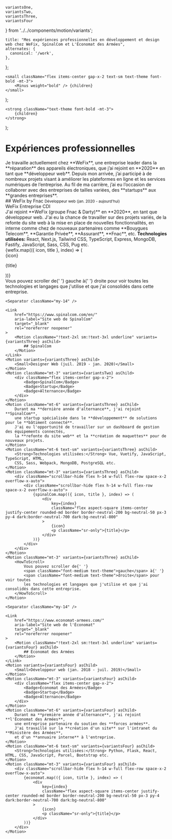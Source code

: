     variantsOne,
    variantsTwo,
    variantsThree,
    variantsFour
} from '../../components/motion/variants';

    title: "Mes expériences professionnelles en développement et design web chez WeFix, SpinalCom et L'Économat des Armées",
    alternates: {
      canonical: '/work',
    },
};

    <small className="flex items-center gap-x-2 text-sm text-theme font-bold -mt-3">
        <Minus weight="bold" /> {children}
    </small>
);

    <strong className="text-theme font-bold -mt-3">
        {children}
    </strong>
);

# Expériences professionnelles

<AnimatedNameLink />

<Motion className="mt-10" variants={variantsOne} asChild>
    Je travaille actuellement chez **WeFix**, une entreprise leader dans la **réparation** des
    appareils électroniques, que j’ai rejoint en **2020** en tant que **développeur web**.
    Depuis mon arrivée, j’ai participé à de nombreux projets visant à améliorer les plateformes
    en ligne et les services numériques de l’entreprise.
    Au fil de ma carrière, j’ai eu l’occasion de collaborer avec des
    entreprises de tailles variées, des **startups** aux **grandes entreprises**.
</Motion>

<div className="mt-14">
    <Link
        href="https://wefix.net/"
        aria-label="Site web de WeFix"
        target="_blank"
        rel="noreferrer noopener"
    >
        <Motion className="!text-2xl sm:!text-3xl underline" variants={variantsTwo} asChild>
            ## WeFix by Fnac
        </Motion>
    </Link>
    <Motion variants={variantsTwo} asChild>
        <Small>Développeur web (jan. 2020 - aujourd'hui)</Small>
    </Motion>
    <Motion className="mt-3" variants={variantsTwo} asChild>
        <div className="flex items-center gap-x-2">
            <Badge>WeFix</Badge>
            <Badge>Entreprise</Badge>
            <Badge>CDI</Badge>
        </div>
    </Motion>
    <Motion className="mt-6" variants={variantsTwo} asChild>
        J'ai rejoint **WeFix (groupe Fnac & Darty)** en **2020**, en tant que développeur web.
        J'ai eu la chance de travailler sur des projets variés, de la refonte du site web
        à la mise en place de nouvelles fonctionnalités, en interne comme chez de nouveaux
        partenaires comme **Bouygues Telecom**, **Garantie Privée**, **Assurant**, **Fnac**, etc.
    </Motion>
    <Motion className="mt-6 text-sm" variants={variantsTwo} asChild>
        <Strong>Technologies utilisées:</Strong> React, Next.js, Tailwind CSS,
        TypeScript, Express, MongoDB, Fastify, JavaScript, Sass, CSS, Pug etc.
    </Motion>
    <Motion className="mt-3" variants={variantsTwo} asChild>
        <div className="scrollbar-hide flex h-14 w-full flex-row space-x-2 overflow-x-auto">
            {wefix.map(({ icon, title }, index) => (
                <div
                    key={index}
                    className="flex aspect-square items-center justify-center rounded-md border border-neutral-200 bg-neutral-50 px-3 py-4 dark:border-neutral-700 dark:bg-neutral-800"
                >
                    {icon}
                    <p className="sr-only">{title}</p>
                </div>
            ))}
        </div>
    </Motion>
    <Motion className="mt-3" variants={variantsTwo} asChild>
        <HowToScroll>
            Vous pouvez scroller de{' '}
            <span className="font-medium text-theme">gauche</span> à{' '}
            <span className="font-medium text-theme">droite</span> pour voir toutes
            les technologies et langages que j'utilise et que j'ai consolidés dans cette entreprise.
        </HowToScroll>
    </Motion>

    <Separator className="my-14" />

    <Link
        href="https://www.spinalcom.com/en/"
        aria-label="Site web de SpinalCom"
        target="_blank"
        rel="noreferrer noopener"
    >
        <Motion className="!text-2xl sm:!text-3xl underline" variants={variantsThree} asChild>
            ## SpinalCom
        </Motion>
    </Link>
    <Motion variants={variantsThree} asChild>
        <Small>Designer Web (juil. 2019 - jan. 2020)</Small>
    </Motion>
    <Motion className="mt-3" variants={variantsTwo} asChild>
        <div className="flex items-center gap-x-2">
            <Badge>SpinalCom</Badge>
            <Badge>Startup</Badge>
            <Badge>Alternance</Badge>
        </div>
    </Motion>
    <Motion className="mt-6" variants={variantsThree} asChild>
        Durant ma **dernière année d'alternance**, j'ai rejoint **SpinalCom**,
        une startup spécialisée dans le **développement** de solutions pour le **bâtiment connecté**.
        J'ai eu l'opportunité de travailler sur un dashboard de gestion des équipements connectés,
        la **refonte du site web** et la **création de maquettes** pour de nouveaux projets.
    </Motion>
    <Motion className="mt-6 text-sm" variants={variantsThree} asChild>
        <Strong>Technologies utilisées:</Strong> Vue, Vuetify, JavaScript, TypeScript, HTML,
        CSS, Sass, Webpack, MongoDB, PostgreSQL etc.
    </Motion>
    <Motion className="mt-3" variants={variantsThree} asChild>
        <div className="scrollbar-hide flex h-14 w-full flex-row space-x-2 overflow-x-auto">
            <div className="scrollbar-hide flex h-14 w-full flex-row space-x-2 overflow-x-auto">
                {spinalCom.map(({ icon, title }, index) => (
                    <div
                        key={index}
                        className="flex aspect-square items-center justify-center rounded-md border border-neutral-200 bg-neutral-50 px-3 py-4 dark:border-neutral-700 dark:bg-neutral-800"
                    >
                        {icon}
                        <p className="sr-only">{title}</p>
                    </div>
                ))}
            </div>
        </div>
    </Motion>
    <Motion className="mt-3" variants={variantsThree} asChild>
        <HowToScroll>
            Vous pouvez scroller de{' '}
            <span className="font-medium text-theme">gauche</span> à{' '}
            <span className="font-medium text-theme">droite</span> pour voir toutes
            les technologies et langages que j'utilise et que j'ai consolidés dans cette entreprise.
        </HowToScroll>
    </Motion>

    <Separator className="my-14" />

    <Link
        href="https://www.economat-armees.com/"
        aria-label="Site web de l'Économat"
        target="_blank"
        rel="noreferrer noopener"
    >
        <Motion className="!text-2xl sm:!text-3xl underline" variants={variantsFour} asChild>
            ## Économat des Armées
        </Motion>
    </Link>
    <Motion variants={variantsFour} asChild>
        <Small>Développeur web (jan. 2018 - juil. 2019)</Small>
    </Motion>
    <Motion className="mt-3" variants={variantsFour} asChild>
        <div className="flex items-center gap-x-2">
            <Badge>Économat des Armées</Badge>
            <Badge>Startup</Badge>
            <Badge>Alternance</Badge>
        </div>
    </Motion>
    <Motion className="mt-6" variants={variantsFour} asChild>
        Durant ma **première année d'alternance**, j'ai rejoint **l'Économat des Armées**,
        une entreprise partenaire du soutien des **forces armées**.
        J'ai travaillé sur la **création d'un site** sur l'intranet du **Ministère des Armées**,
        et d'un **annuaire interne** à l'entreprise.
    </Motion>
    <Motion className="mt-6 text-sm" variants={variantsFour} asChild>
        <Strong>Technologies utilisées:</Strong> Python, Flask, React, HTML, CSS, JavaScript, Parcel, Bootstrap etc.
    </Motion>
    <Motion className="mt-3" variants={variantsFour} asChild>
        <div className="scrollbar-hide flex h-14 w-full flex-row space-x-2 overflow-x-auto">
            {economat.map(({ icon, title }, index) => (
                <div
                    key={index}
                    className="flex aspect-square items-center justify-center rounded-md border border-neutral-200 bg-neutral-50 px-3 py-4 dark:border-neutral-700 dark:bg-neutral-800"
                >
                    {icon}
                    <p className="sr-only">{title}</p>
                </div>
            ))}
        </div>
    </Motion>
</div>
